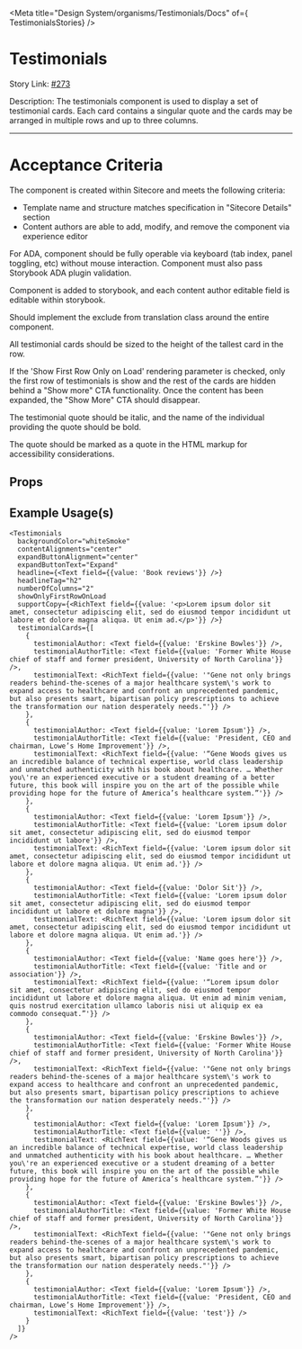 
<Meta title="Design System/organisms/Testimonials/Docs" of={ TestimonialsStories} />

# Testimonials

Story Link: [#273](https://github.com/ahc-digital/migration-planning-tracking/issues/273)

Description: The testimonials component is used to display a set of testimonial cards. Each card contains a singular quote and the cards may be arranged in multiple rows and up to three columns.

---
# Acceptance Criteria
The component is created within Sitecore and meets the following criteria:

-  Template name and structure matches specification in "Sitecore Details" section
-  Content authors are able to add, modify, and remove the component via experience editor

For ADA, component should be fully operable via keyboard (tab index, panel toggling, etc) without mouse interaction. Component must also pass Storybook ADA plugin validation.

Component is added to storybook, and each content author editable field is editable within storybook.

Should implement the exclude from translation class around the entire component.

All testimonial cards should be sized to the height of the tallest card in the row.

If the 'Show First Row Only on Load' rendering parameter is checked, only the first row of testimonials is show and the rest of the cards are hidden behind a "Show more" CTA functionality. Once the content has been expanded, the "Show More" CTA should disappear.

The testimonial quote should be italic, and the name of the individual providing the quote should be bold.

The quote should be marked as a quote in the HTML markup for accessibility considerations.

<Stories />

## Props
<Controls />


## Example Usage(s)
```tsx
<Testimonials
  backgroundColor="whiteSmoke"
  contentAlignments="center"
  expandButtonAlignment="center"
  expandButtonText="Expand"
  headline={<Text field={{value: 'Book reviews'}} />}
  headlineTag="h2"
  numberOfColumns="2"
  showOnlyFirstRowOnLoad
  supportCopy={<RichText field={{value: '<p>Lorem ipsum dolor sit amet, consectetur adipiscing elit, sed do eiusmod tempor incididunt ut labore et dolore magna aliqua. Ut enim ad.</p>'}} />}
  testimonialCards={[
    {
      testimonialAuthor: <Text field={{value: 'Erskine Bowles'}} />,
      testimonialAuthorTitle: <Text field={{value: 'Former White House chief of staff and former president, University of North Carolina'}} />,
      testimonialText: <RichText field={{value: '"Gene not only brings readers behind-the-scenes of a major healthcare system\'s work to expand access to healthcare and confront an unprecedented pandemic, but also presents smart, bipartisan policy prescriptions to achieve the transformation our nation desperately needs."'}} />
    },
    {
      testimonialAuthor: <Text field={{value: 'Lorem Ipsum'}} />,
      testimonialAuthorTitle: <Text field={{value: 'President, CEO and chairman, Lowe’s Home Improvement'}} />,
      testimonialText: <RichText field={{value: '“Gene Woods gives us an incredible balance of technical expertise, world class leadership and unmatched authenticity with his book about healthcare. … Whether you\'re an experienced executive or a student dreaming of a better future, this book will inspire you on the art of the possible while providing hope for the future of America’s healthcare system.”'}} />
    },
    {
      testimonialAuthor: <Text field={{value: 'Lorem Ipsum'}} />,
      testimonialAuthorTitle: <Text field={{value: 'Lorem ipsum dolor sit amet, consectetur adipiscing elit, sed do eiusmod tempor incididunt ut labore'}} />,
      testimonialText: <RichText field={{value: 'Lorem ipsum dolor sit amet, consectetur adipiscing elit, sed do eiusmod tempor incididunt ut labore et dolore magna aliqua. Ut enim ad.'}} />
    },
    {
      testimonialAuthor: <Text field={{value: 'Dolor Sit'}} />,
      testimonialAuthorTitle: <Text field={{value: 'Lorem ipsum dolor sit amet, consectetur adipiscing elit, sed do eiusmod tempor incididunt ut labore et dolore magna'}} />,
      testimonialText: <RichText field={{value: 'Lorem ipsum dolor sit amet, consectetur adipiscing elit, sed do eiusmod tempor incididunt ut labore et dolore magna aliqua. Ut enim ad.'}} />
    },
    {
      testimonialAuthor: <Text field={{value: 'Name goes here'}} />,
      testimonialAuthorTitle: <Text field={{value: 'Title and or association'}} />,
      testimonialText: <RichText field={{value: '“Lorem ipsum dolor sit amet, consectetur adipiscing elit, sed do eiusmod tempor incididunt ut labore et dolore magna aliqua. Ut enim ad minim veniam, quis nostrud exercitation ullamco laboris nisi ut aliquip ex ea commodo consequat.”'}} />
    },
    {
      testimonialAuthor: <Text field={{value: 'Erskine Bowles'}} />,
      testimonialAuthorTitle: <Text field={{value: 'Former White House chief of staff and former president, University of North Carolina'}} />,
      testimonialText: <RichText field={{value: '"Gene not only brings readers behind-the-scenes of a major healthcare system\'s work to expand access to healthcare and confront an unprecedented pandemic, but also presents smart, bipartisan policy prescriptions to achieve the transformation our nation desperately needs."'}} />
    },
    {
      testimonialAuthor: <Text field={{value: 'Lorem Ipsum'}} />,
      testimonialAuthorTitle: <Text field={{value: ''}} />,
      testimonialText: <RichText field={{value: '“Gene Woods gives us an incredible balance of technical expertise, world class leadership and unmatched authenticity with his book about healthcare. … Whether you\'re an experienced executive or a student dreaming of a better future, this book will inspire you on the art of the possible while providing hope for the future of America’s healthcare system.”'}} />
    },
    {
      testimonialAuthor: <Text field={{value: 'Erskine Bowles'}} />,
      testimonialAuthorTitle: <Text field={{value: 'Former White House chief of staff and former president, University of North Carolina'}} />,
      testimonialText: <RichText field={{value: '"Gene not only brings readers behind-the-scenes of a major healthcare system\'s work to expand access to healthcare and confront an unprecedented pandemic, but also presents smart, bipartisan policy prescriptions to achieve the transformation our nation desperately needs."'}} />
    },
    {
      testimonialAuthor: <Text field={{value: 'Lorem Ipsum'}} />,
      testimonialAuthorTitle: <Text field={{value: 'President, CEO and chairman, Lowe’s Home Improvement'}} />,
      testimonialText: <RichText field={{value: 'test'}} />
    }
  ]}
/>
```
